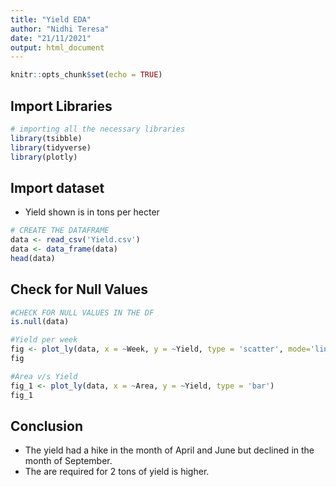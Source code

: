 ```yaml
---
title: "Yield EDA"
author: "Nidhi Teresa"
date: "21/11/2021"
output: html_document
---
```


```r
knitr::opts_chunk$set(echo = TRUE)
```


## Import Libraries

```r
# importing all the necessary libraries
library(tsibble)
library(tidyverse)
library(plotly)
```

## Import dataset
- Yield shown is in tons per hecter
```r
# CREATE THE DATAFRAME
data <- read_csv('Yield.csv')
data <- data_frame(data)
head(data)
```

## Check for Null Values

```r
#CHECK FOR NULL VALUES IN THE DF
is.null(data) 
```

```r
#Yield per week
fig <- plot_ly(data, x = ~Week, y = ~Yield, type = 'scatter', mode='lines+markers')
fig
```

```r
#Area v/s Yield
fig_1 <- plot_ly(data, x = ~Area, y = ~Yield, type = 'bar')
fig_1
```

## Conclusion
- The yield had a hike in the month of April and June but declined in the month of September.
- The are required for 2 tons of yield is higher.

